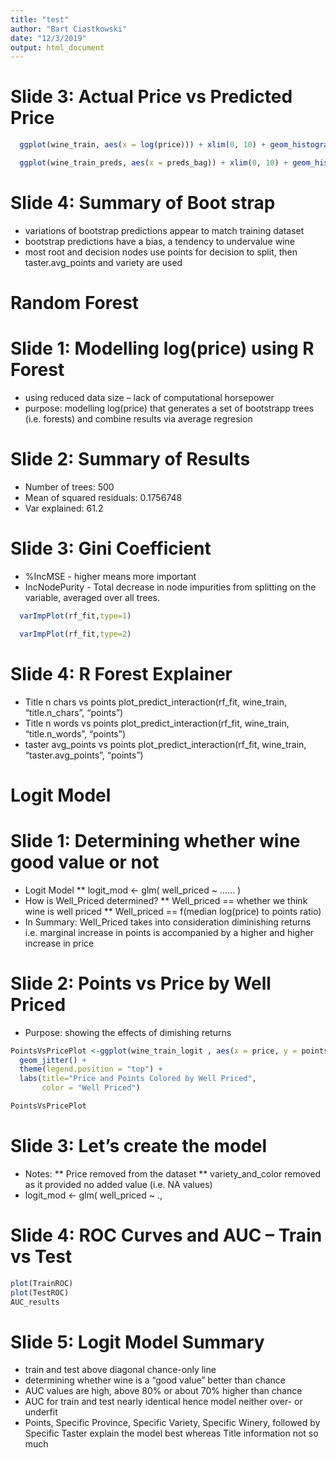 ---
title: "test"
author: "Bart Ciastkowski"
date: "12/3/2019"
output: html_document
---

# Slide 3: Actual Price vs  Predicted Price

```{r}
  ggplot(wine_train, aes(x = log(price))) + xlim(0, 10) + geom_histogram(binwidth=0.1)

  ggplot(wine_train_preds, aes(x = preds_bag)) + xlim(0, 10) + geom_histogram(binwidth=0.1)
```

# Slide 4: Summary of Boot strap
* variations of bootstrap predictions appear to match training dataset
* bootstrap predictions have a bias, a tendency to undervalue wine
* most root and decision nodes use points for decision to split, then taster.avg_points and variety are used


# Random Forest

# Slide 1: Modelling log(price) using R Forest

* using reduced data size -- lack of computational horsepower
* purpose: modelling log(price) that generates a set of bootstrapp trees (i.e. forests) and combine results via average regresion 


# Slide 2: Summary of Results

* Number of trees: 500
* Mean of squared residuals: 0.1756748
* Var explained: 61.2


# Slide 3: Gini Coefficient

* %IncMSE - higher means more important 
* IncNodePurity - Total decrease in node impurities from splitting on the variable, averaged over all trees. 

```{r}
  varImpPlot(rf_fit,type=1)

  varImpPlot(rf_fit,type=2)
```


# Slide 4: R Forest Explainer

* Title n chars  vs  points
plot_predict_interaction(rf_fit, wine_train, "title.n_chars", "points")
*  Title n words  vs  points
plot_predict_interaction(rf_fit, wine_train, "title.n_words", "points")
* taster avg_points  vs  points
plot_predict_interaction(rf_fit, wine_train, "taster.avg_points", "points")


# Logit Model

# Slide 1: Determining whether wine good value or not
* Logit Model
** logit_mod <- glm( well_priced ~ …… )
* How is Well_Priced determined?
** Well_priced == whether we think wine is well priced
** Well_priced == f(median log(price) to points ratio)
* In Summary: Well_Priced takes into consideration diminishing returns i.e. marginal increase in points is accompanied by a higher and higher increase in price

# Slide 2: Points vs Price by Well Priced

* Purpose: showing the effects of dimishing returns
```{r}
PointsVsPricePlot <-ggplot(wine_train_logit , aes(x = price, y = points, color = well_priced)) +
  geom_jitter() +
  theme(legend.position = "top") + 
  labs(title="Price and Points Colored by Well Priced", 
       color = "Well Priced")

PointsVsPricePlot
```

# Slide 3: Let’s create the model
* Notes: 
** Price removed from the dataset 
** variety_and_color removed as it provided no added value (i.e. NA values)
* logit_mod <- glm( well_priced ~ ., 

# Slide 4: ROC Curves and AUC – Train vs Test
```{r}
plot(TrainROC)
plot(TestROC)
AUC_results
```

# Slide 5: Logit Model Summary
* train and test above diagonal chance-only line
* determining whether wine is a “good value” better than chance
* AUC values are high, above 80% or about 70% higher than chance
* AUC for train and test  nearly identical hence model neither over- or underfit
* Points, Specific Province, Specific Variety, Specific Winery, followed by Specific Taster explain the model best whereas Title information not so much


